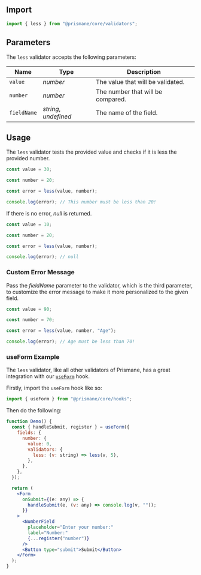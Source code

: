 ## Import

```js
import { less } from "@prismane/core/validators";
```

## Parameters

The `less` validator accepts the following parameters:

| Name        | Type                  | Description                       |
| ----------- | --------------------- | --------------------------------- |
| `value`     | _number_              | The value that will be validated. |
| `number`    | _number_              | The number that will be compared. |
| `fieldName` | _string_, _undefined_ | The name of the field.            |

## Usage

The `less` validator tests the provided value and checks if it is less the provided number.

```ts
const value = 30;

const number = 20;

const error = less(value, number);

console.log(error); // This number must be less than 20!
```

If there is no error, _null_ is returned.

```ts
const value = 10;

const number = 20;

const error = less(value, number);

console.log(error); // null
```

### Custom Error Message

Pass the _fieldName_ parameter to the validator, which is the third parameter, to customize the error message to make it more personalized to the given field.

```ts
const value = 90;

const number = 70;

const error = less(value, number, "Age");

console.log(error); // Age must be less than 70!
```

### useForm Example

The `less` validator, like all other validators of Prismane, has a great integration with our [`useForm`](/docs/hooks/use-form) hook.

Firstly, import the `useForm` hook like so:

```js
import { useForm } from "@prismane/core/hooks";
```

Then do the following:

```jsx preview
function Demo() {
  const { handleSubmit, register } = useForm({
    fields: {
      number: {
        value: 0,
        validators: {
          less: (v: string) => less(v, 5),
        },
      },
    },
  });

  return (
    <Form
      onSubmit={(e: any) => {
        handleSubmit(e, (v: any) => console.log(v, ""));
      }}
    >
      <NumberField
        placeholder="Enter your number:"
        label="Number:"
        {...register("number")}
      />
      <Button type="submit">Submit</Button>
    </Form>
  );
}
```
